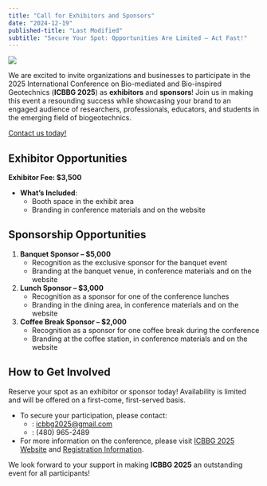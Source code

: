 ```yaml
---
title: "Call for Exhibitors and Sponsors"
date: "2024-12-19"
published-title: "Last Modified"
subtitle: "Secure Your Spot: Opportunities Are Limited – Act Fast!"
---
```


![](./img/icbbg2025-banner.svg)

::: {.drop-cap}
We are excited to invite organizations and businesses to participate in the 2025 International Conference on Bio-mediated and Bio-inspired Geotechnics (**ICBBG 2025**) as **exhibitors** and **sponsors**! Join us in making this event a resounding success while showcasing your brand to an engaged audience of researchers, professionals, educators, and students in the emerging field of biogeotechnics.
:::

[Contact us today!](mailto:icbbg2025@gmail.com){.btn .btn-primary .large}

## Exhibitor Opportunities

**Exhibitor Fee: \$3,500**

- **What’s Included**:  
  - Booth space in the exhibit area  
  - Branding in conference materials and on the website  

## Sponsorship Opportunities

1. **Banquet Sponsor – \$5,000**
   - Recognition as the exclusive sponsor for the banquet event  
   - Branding at the banquet venue, in conference materials and on the website

2. **Lunch Sponsor – \$3,000**  
   - Recognition as a sponsor for one of the conference lunches  
   - Branding in the dining area, in conference materials and on the website

3. **Coffee Break Sponsor – \$2,000**  
   - Recognition as a sponsor for one coffee break during the conference  
   - Branding at the coffee station, in conference materials and on the website

## How to Get Involved

Reserve your spot as an exhibitor or sponsor today! Availability is limited and will be offered on a first-come, first-served basis.  

* To secure your participation, please contact:  
    * <i class="bi bi-envelope-fill"></i>: <icbbg2025@gmail.com>
    * <i class="bi bi-telephone-fill"></i>: (480) 965-2489
* For more information on the conference, please visit [ICBBG 2025 Website](/index.qmd) and [Registration Information](/registration.qmd).

We look forward to your support in making **ICBBG 2025** an outstanding event for all participants! 
